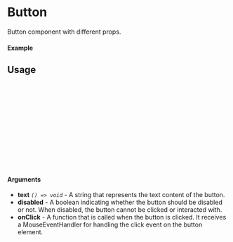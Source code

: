 
<Meta of={Button} title='Button' />

# Button

Button component with different props.

#### Example

<Canvas of={Button.Primary} />

## Usage

```ts
import {Button} from "sld-ui";

const Example = () => {
  return (
      <Button
        text={"Button"}
        onClick={()=> console.log("Clicked")}
        primary
      />
  );
};

export default Example;
```

#### Arguments

- **text** _`() => void`_ - A string that represents the text content of the button.
- **disabled** - A boolean indicating whether the button should be disabled or not. When disabled, the button cannot be clicked or interacted with.
- **onClick** - A function that is called when the button is clicked. It receives a MouseEventHandler for handling the click event on the button element.

